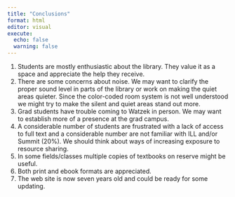 ```yaml
---
title: "Conclusions"
format: html
editor: visual
execute:
  echo: false
  warning: false
---
```


1.  Students are mostly enthusiastic about the library. They value it as a space and appreciate the help they receive. 
2.  There are some concerns about noise. We may want to clarify the proper sound level in parts of the library or work on making the quiet areas quieter. Since the color-coded room system is not well understood we might try to make the silent and quiet areas stand out more.
3.  Grad students have trouble coming to Watzek in person. We may want to establish more of a presence at the grad campus. 
4.   A considerable number of students are frustrated with a lack of access to full text and a considerable number are not familiar with ILL and/or Summit (20%). We should think about ways of increasing exposure to resource sharing.
5.  In some fields/classes multiple copies of textbooks on reserve might be useful.
6.  Both print and ebook formats are appreciated.
7.  The web site is now seven years old and could be ready for some updating.
